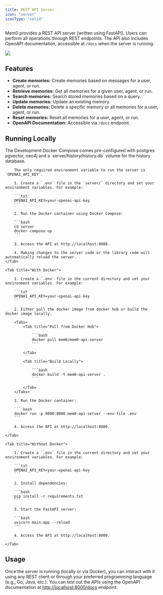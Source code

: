 ```yaml
---
title: REST API Server
icon: "server"
iconType: "solid"
---
```


<Snippet file="async-memory-add.mdx" />

Mem0 provides a REST API server (written using FastAPI). Users can perform all operations through REST endpoints. The API also includes OpenAPI documentation, accessible at `/docs` when the server is running.

<Frame caption="APIs supported by Mem0 REST API Server">
    <img src="/images/rest-api-server.png"/>
</Frame>

## Features

- **Create memories:** Create memories based on messages for a user, agent, or run.
- **Retrieve memories:** Get all memories for a given user, agent, or run.
- **Search memories:** Search stored memories based on a query.
- **Update memories:** Update an existing memory.
- **Delete memories:** Delete a specific memory or all memories for a user, agent, or run.
- **Reset memories:** Reset all memories for a user, agent, or run.
- **OpenAPI Documentation:** Accessible via `/docs` endpoint.

## Running Locally

<Tabs>
    <Tab title="With Docker Compose">
        The Development Docker Compose comes pre-configured with postgres pgvector, neo4j and a `server/history/history.db` volume for the history database.

        The only required environment variable to run the server is `OPENAI_API_KEY`.

        1. Create a `.env` file in the `server/` directory and set your environment variables. For example:

        ```txt
        OPENAI_API_KEY=your-openai-api-key
        ```

        2. Run the Docker container using Docker Compose:

        ```bash
        cd server
        docker compose up
        ```

        3. Access the API at http://localhost:8888.

        4. Making changes to the server code or the library code will automatically reload the server.
    </Tab>

    <Tab title="With Docker">

        1. Create a `.env` file in the current directory and set your environment variables. For example:

        ```txt
        OPENAI_API_KEY=your-openai-api-key
        ```

        2. Either pull the docker image from docker hub or build the docker image locally.

        <Tabs>
            <Tab title="Pull from Docker Hub">

                ```bash
                docker pull mem0/mem0-api-server
                ```

            </Tab>

            <Tab title="Build Locally">

                ```bash
                docker build -t mem0-api-server .
                ```

            </Tab>
        </Tabs>

        3. Run the Docker container:

        ``` bash
        docker run -p 8000:8000 mem0-api-server --env-file .env
        ```

        4. Access the API at http://localhost:8000.

    </Tab>

    <Tab title="Without Docker">

        1. Create a `.env` file in the current directory and set your environment variables. For example:

        ```txt
        OPENAI_API_KEY=your-openai-api-key
        ```

        2. Install dependencies:

        ```bash
        pip install -r requirements.txt
        ```

        3. Start the FastAPI server:

        ```bash
        uvicorn main:app --reload
        ```

        4. Access the API at http://localhost:8000.

    </Tab>
</Tabs>

## Usage

Once the server is running (locally or via Docker), you can interact with it using any REST client or through your preferred programming language (e.g., Go, Java, etc.). You can test out the APIs using the OpenAPI documentation at [http://localhost:8000/docs](http://localhost:8000/docs) endpoint.
